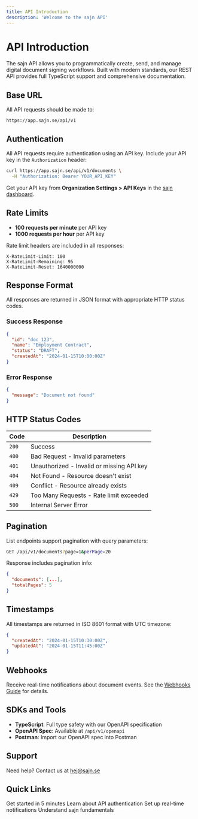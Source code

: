 ```yaml
---
title: API Introduction
description: 'Welcome to the sajn API'
---
```


# API Introduction

The sajn API allows you to programmatically create, send, and manage digital document signing workflows. Built with modern standards, our REST API provides full TypeScript support and comprehensive documentation.

## Base URL

All API requests should be made to:

```
https://app.sajn.se/api/v1
```

## Authentication

All API requests require authentication using an API key. Include your API key in the `Authorization` header:

```bash
curl https://app.sajn.se/api/v1/documents \
  -H "Authorization: Bearer YOUR_API_KEY"
```

Get your API key from **Organization Settings > API Keys** in the [sajn dashboard](https://app.sajn.se).

## Rate Limits

- **100 requests per minute** per API key
- **1000 requests per hour** per API key

Rate limit headers are included in all responses:

```
X-RateLimit-Limit: 100
X-RateLimit-Remaining: 95
X-RateLimit-Reset: 1640000000
```

## Response Format

All responses are returned in JSON format with appropriate HTTP status codes.

### Success Response

```json
{
  "id": "doc_123",
  "name": "Employment Contract",
  "status": "DRAFT",
  "createdAt": "2024-01-15T10:00:00Z"
}
```

### Error Response

```json
{
  "message": "Document not found"
}
```

## HTTP Status Codes

| Code | Description |
|------|-------------|
| `200` | Success |
| `400` | Bad Request - Invalid parameters |
| `401` | Unauthorized - Invalid or missing API key |
| `404` | Not Found - Resource doesn't exist |
| `409` | Conflict - Resource already exists |
| `429` | Too Many Requests - Rate limit exceeded |
| `500` | Internal Server Error |

## Pagination

List endpoints support pagination with query parameters:

```bash
GET /api/v1/documents?page=1&perPage=20
```

Response includes pagination info:

```json
{
  "documents": [...],
  "totalPages": 5
}
```

## Timestamps

All timestamps are returned in ISO 8601 format with UTC timezone:

```json
{
  "createdAt": "2024-01-15T10:30:00Z",
  "updatedAt": "2024-01-15T11:45:00Z"
}
```

## Webhooks

Receive real-time notifications about document events. See the [Webhooks Guide](/guides/webhooks) for details.

## SDKs and Tools

- **TypeScript**: Full type safety with our OpenAPI specification
- **OpenAPI Spec**: Available at `/api/v1/openapi`
- **Postman**: Import our OpenAPI spec into Postman

## Support

Need help? Contact us at [hej@sajn.se](mailto:hej@sajn.se)

## Quick Links

<CardGroup cols={2}>
  <Card title="Quickstart" icon="rocket" href="/quickstart">
    Get started in 5 minutes
  </Card>
  <Card title="Authentication" icon="key" href="/authentication">
    Learn about API authentication
  </Card>
  <Card title="Webhooks" icon="webhook" href="/guides/webhooks">
    Set up real-time notifications
  </Card>
  <Card title="Core Concepts" icon="lightbulb" href="/concepts/documents">
    Understand sajn fundamentals
  </Card>
</CardGroup>
